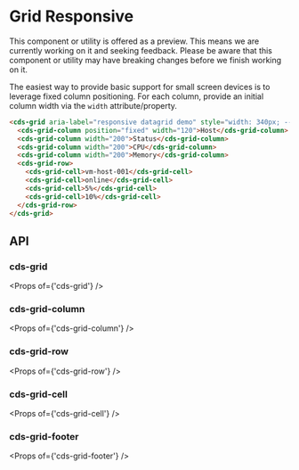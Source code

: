 
<Meta title="Data Grid (Preview)/Responsive" />

# Grid Responsive

<cds-alert-group status="warning" cds-layout="m-b:lg">
  <cds-alert>
    This component or utility is offered as a preview. This means we are currently working on it and seeking feedback.
    Please be aware that this component or utility may have breaking changes before we finish working on it.
  </cds-alert>
</cds-alert-group>

The easiest way to provide basic support for small screen devices is to leverage fixed column positioning.
For each column, provide an initial column width via the `width` attribute/property.

<Story id="stories-grid--responsive" />

```html
<cds-grid aria-label="responsive datagrid demo" style="width: 340px; --body-height: 480px">
  <cds-grid-column position="fixed" width="120">Host</cds-grid-column>
  <cds-grid-column width="200">Status</cds-grid-column>
  <cds-grid-column width="200">CPU</cds-grid-column>
  <cds-grid-column width="200">Memory</cds-grid-column>
  <cds-grid-row>
    <cds-grid-cell>vm-host-001</cds-grid-cell>
    <cds-grid-cell>online</cds-grid-cell>
    <cds-grid-cell>5%</cds-grid-cell>
    <cds-grid-cell>10%</cds-grid-cell>
  </cds-grid-row>
</cds-grid>
```

## API

### cds-grid

<Props of={'cds-grid'} />

### cds-grid-column

<Props of={'cds-grid-column'} />

### cds-grid-row

<Props of={'cds-grid-row'} />

### cds-grid-cell

<Props of={'cds-grid-cell'} />

### cds-grid-footer

<Props of={'cds-grid-footer'} />
